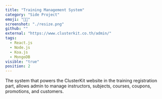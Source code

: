 ```yaml
---
title: "Training Management System"
category: "Side Project"
emoji: "👨‍💻‍"
screenshot: "./resize.png"
github: ""
external: "https://www.clusterkit.co.th/admin/"
tags:
  - React.js
  - Node.js
  - Koa.js
  - MongoDB
visible: "true"
position: 2
---
```


The system that powers the ClusterKit website in the training registration part, allows admin to manage instructors, subjects, courses, coupons, promotions, and customers.
